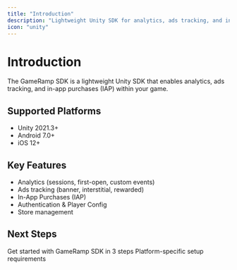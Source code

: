 ```yaml
---
title: "Introduction"
description: "Lightweight Unity SDK for analytics, ads tracking, and in-app purchases"
icon: "unity"
---
```


# Introduction

The GameRamp SDK is a lightweight Unity SDK that enables analytics, ads tracking, and in-app purchases (IAP) within your game.

## Supported Platforms

- Unity 2021.3+
- Android 7.0+
- iOS 12+

## Key Features

- Analytics (sessions, first-open, custom events)
- Ads tracking (banner, interstitial, rewarded)
- In-App Purchases (IAP)
- Authentication & Player Config
- Store management

## Next Steps

<CardGroup cols={2}>
  <Card title="Quick Start" icon="rocket" href="/sdks/unity/installation">
    Get started with GameRamp SDK in 3 steps
  </Card>
  <Card title="Configuration" icon="gear" href="/sdks/unity/configuration">
    Platform-specific setup requirements
  </Card>
</CardGroup>